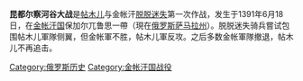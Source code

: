 {{unreferenced|time=2011-02-10T13:37:05+00:00}}
'''昆都尔察河谷大战'''是[[帖木儿|帖木儿]]与金帐汗[[脱脱迷失|脱脱迷失]]第一次作战，发生于1391年6月18日，在[[金帐汗国|金帐汗国]]保加尔兀鲁思一帶（現在[[俄罗斯|俄罗斯]][[萨马拉州|萨马拉州]]）。脱脱迷失骑兵嘗试包围帖木儿軍隊侧翼，但金帐軍不胜，帖木儿軍反攻。之后多数金帐軍隊撤退，帖木儿不再追击。

[[Category:俄罗斯历史|Category:俄罗斯历史]]
[[Category:金帐汗国战役|Category:金帐汗国战役]]